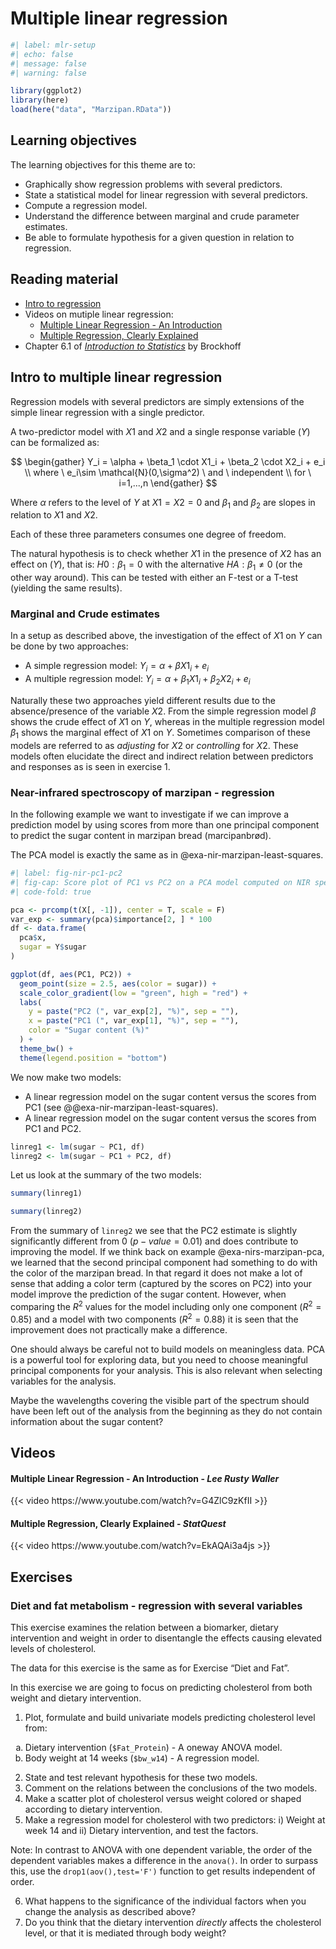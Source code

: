 # Multiple linear regression
```r
#| label: mlr-setup
#| echo: false
#| message: false
#| warning: false

library(ggplot2)
library(here)
load(here("data", "Marzipan.RData"))
```

::: {.callout-tip}
## Learning objectives

The learning objectives for this theme are to:

* Graphically show regression problems with several predictors.
* State a statistical model for linear regression with several predictors.
* Compute a regression model.
* Understand the difference between marginal and crude parameter estimates.
* Be able to formulate hypothesis for a given question in relation to regression.

:::

## Reading material

* [Intro to regression ](#sec-intro-to-regression)
* Videos on mutiple linear regression:
   * [Multiple Linear Regression - An Introduction](#sec-mlr-lee-waller)
   * [Multiple Regression, Clearly Explained](#sec-mlr-statquest)
* Chapter 6.1 of [*Introduction to Statistics*](https://02402.compute.dtu.dk/enotes/book-IntroStatistics) by Brockhoff

## Intro to multiple linear regression

Regression models with several predictors are simply extensions of the simple linear regression with a single predictor.

A two-predictor model with $X1$ and $X2$ and a single response variable ($Y$) can be formalized as:

$$
\begin{gather}
Y_i = \alpha + \beta_1 \cdot X1_i + \beta_2 \cdot X2_i + e_i \\
where \ e_i\sim \mathcal{N}(0,\sigma^2) \ and \ independent \\
for \ i=1,...,n
\end{gather}
$$

Where $\alpha$ refers to the level of $Y$ at $X1=X2=0$ and $\beta_1$ and $\beta_2$ are slopes in relation to $X1$ and $X2$.

Each of these three parameters consumes one degree of freedom.

The natural hypothesis is to check whether $X1$ in the presence of $X2$ has an effect on ($Y$), that is: $H0: \beta_1=0$ with the alternative $HA: \beta_1 \neq 0$ (or the other way around). This can be tested with either an F-test or a T-test (yielding the same results).

### Marginal and Crude estimates
In a setup as described above, the investigation of the effect of $X1$ on $Y$ can be done by two approaches:

* A simple regression model: $Y_i = \alpha + \beta X1_i + e_i$
* A multiple regression model: $Y_i = \alpha + \beta_1 X1_i +\beta_2 X2_i + e_i$

Naturally these two approaches yield different results due to the absence/presence of the variable $X2$. From the simple regression model $\beta$ shows the crude effect of $X1$ on $Y$, whereas in the multiple regression model $\beta_1$ shows the marginal effect of $X1$ on $Y$. Sometimes comparison of these models are referred to as *adjusting* for $X2$ or *controlling* for $X2$. These models often elucidate the direct and indirect relation between predictors and responses as is seen in exercise 1.


::: {.callout-example #exa-nir-of-marcipan-mlr}
### Near-infrared spectroscopy of marzipan - regression

In the following example we want to investigate if we can improve a prediction model by using scores from more than one principal component to predict the sugar content in marzipan bread (marcipanbrød).

The PCA model is exactly the same as in @exa-nir-marzipan-least-squares. 

```r
#| label: fig-nir-pc1-pc2
#| fig-cap: Score plot of PC1 vs PC2 on a PCA model computed on NIR spectra of marzipan samples
#| code-fold: true

pca <- prcomp(t(X[, -1]), center = T, scale = F)
var_exp <- summary(pca)$importance[2, ] * 100
df <- data.frame(
  pca$x,
  sugar = Y$sugar
)

ggplot(df, aes(PC1, PC2)) + 
  geom_point(size = 2.5, aes(color = sugar)) +
  scale_color_gradient(low = "green", high = "red") +
  labs(
    y = paste("PC2 (", var_exp[2], "%)", sep = ""),
    x = paste("PC1 (", var_exp[1], "%)", sep = ""),
    color = "Sugar content (%)"
  ) +
  theme_bw() +
  theme(legend.position = "bottom")

```


We now make two models:

* A linear regression model on the sugar content versus the scores from PC1 (see @@exa-nir-marzipan-least-squares).
* A linear regression model on the sugar content versus the scores from PC1 and PC2.

```r
linreg1 <- lm(sugar ~ PC1, df)
linreg2 <- lm(sugar ~ PC1 + PC2, df)
```

Let us look at the summary of the two models:

```r
summary(linreg1)

summary(linreg2)
```

From the summary of `linreg2` we see that the PC2 estimate is slightly significantly different from $0$ ($p-value = 0.01$) and does contribute to improving the model. If we think back on example @exa-nirs-marzipan-pca, we learned that the second principal component had something to do with the color of the marzipan bread. In that regard it does not make a lot of sense that adding a color term (captured by the scores on PC2) into your model improve the prediction of the sugar content. However, when comparing the $R^2$ values for the model including only one component ($R^2 = 0.85$) and a model with two components ($R^2 = 0.88$) it is seen that the improvement does not practically make a difference.

One should always be careful not to build models on meaningless data. PCA is a powerful tool for exploring data, but you need to choose meaningful principal components for your analysis. This is also relevant when selecting variables for the analysis.

Maybe the wavelengths covering the visible part of the spectrum should have been left out of the analysis from the beginning as they do not contain information about the sugar content?

:::
<!-- End example callout -->

## Videos
#### Multiple Linear Regression - An Introduction - *Lee Rusty Waller* {#sec-mlr-lee-waller}
{{< video https://www.youtube.com/watch?v=G4ZlC9zKfII >}}

#### Multiple Regression, Clearly Explained - *StatQuest* {#sec-mlr-statquest}
{{< video https://www.youtube.com/watch?v=EkAQAi3a4js >}}

## Exercises 

::: {.callout-exercise id=ex-diet-several-vars}
### Diet and fat metabolism - regression with several variables

This exercise examines the relation between a biomarker, dietary intervention and weight in order to disentangle the effects causing elevated levels of cholesterol.

The data for this exercise is the same as for Exercise "Diet and Fat".

In this exercise we are going to focus on predicting cholesterol from both weight and dietary intervention.

::: {.callout-task}
1. Plot, formulate and build univariate models predicting cholesterol level from:
  a. Dietary intervention (`$Fat_Protein`) - A oneway ANOVA model.
  b. Body weight at $14$ weeks (`$bw_w14`) - A regression model.
2. State and test relevant hypothesis for these two models.
3. Comment on the relations between the conclusions of the two models.
4. Make a scatter plot of cholesterol versus weight colored or shaped according to dietary intervention.
5. Make a regression model for cholesterol with two predictors: i) Weight at week $14$ and ii) Dietary intervention, and test the factors.
:::

Note: In contrast to ANOVA with one dependent variable, the order of the dependent variables makes a difference in the `anova()`. In order to surpass this, use the `drop1(aov(),test='F')` function to get results independent of order.

::: {.callout-task}
6. What happens to the significance of the individual factors when you change the analysis as described above?
7. Do you think that the dietary intervention *directly* affects the cholesterol level, or that it is mediated through body weight?
:::

:::
<!-- End exercise callout -->